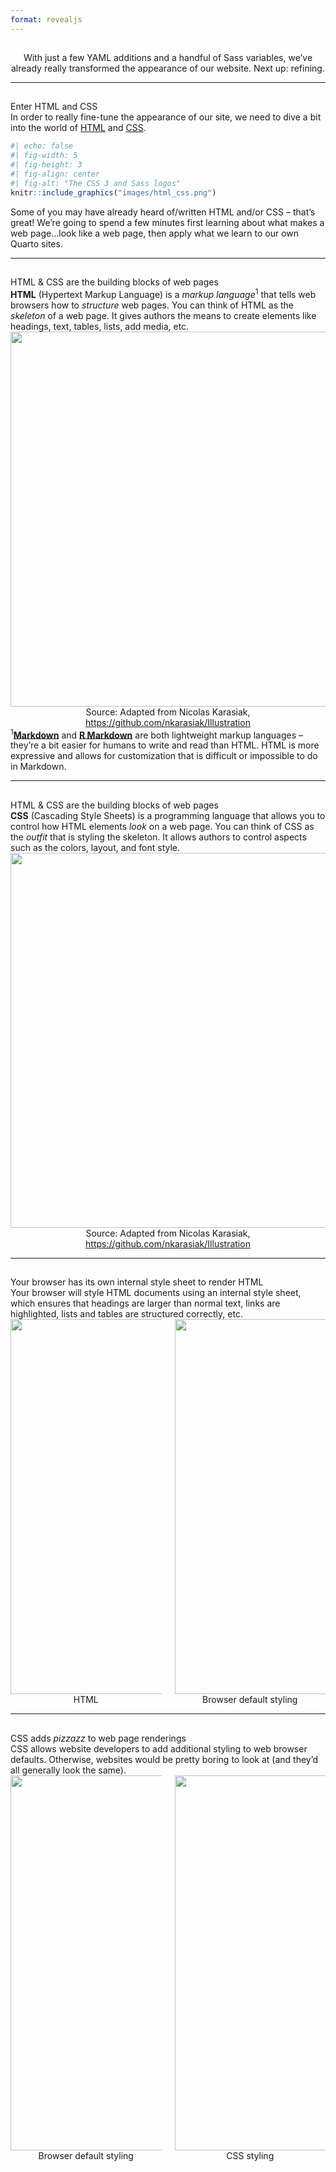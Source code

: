 ```yaml
---
format: revealjs
---
```


##  {#refining data-menu-title="Time to Refine" background="#053660"}

<div class="vertical-center">
<center><div class="custom-subtitle3">With just a few YAML additions and a handful of Sass variables, we've already really transformed the appearance of our website. Next up: refining.</div></center>
</div>

---

## {#enter-css-sass data-menu-title="Enter HTML & CSS"}

<div class="slide-title">Enter HTML and CSS</div>

<div class="body-text topbr">In order to really fine-tune the appearance of our site, we need to dive a bit into the world of [HTML](https://html.spec.whatwg.org/) and [CSS](https://www.w3.org/Style/CSS/Overview.en.html).</div>

```r
#| echo: false
#| fig-width: 5
#| fig-height: 3
#| fig-align: center
#| fig-alt: "The CSS 3 and Sass logos" 
knitr::include_graphics("images/html_css.png")
```

<div class="body-text">Some of you may have already heard of/written HTML and/or CSS -- that's great! We're going to spend a few minutes first learning about what makes a web page...look like a web page, then apply what we learn to our own Quarto sites.</div>

---

##  {#building-blocks-html data-menu-title="HTML & CSS = building blocks (1/2)"}

<div class="slide-title">HTML & CSS are the building blocks of web pages</div>

<div class="body-text topbr">**HTML** (Hypertext Markup Language) is a *markup language*<sup>1</sup> that tells web browsers how to *structure* web pages. You can think of HTML as the *skeleton* of a web page. It gives authors the means to create elements like headings, text, tables, lists, add media, etc.</div>

<center><img src="images/html.png" width="600"/></center>

<center><div class="caption-text gray-text topbr">Source: Adapted from Nicolas Karasiak, <https://github.com/nkarasiak/Illustration></div></center>


<div class="caption-text"><sup>1</sup>[**Markdown**](https://www.markdownguide.org/) and [**R Markdown**](https://rmarkdown.rstudio.com/) are both lightweight markup languages -- they're a bit easier for humans to write and read than HTML. HTML is more expressive and allows for customization that is difficult or impossible to do in Markdown.</div>

---

##  {#building-blocks-css data-menu-title="HTML & CSS = building blocks (2/2)"}

<div class="slide-title">HTML & CSS are the building blocks of web pages</div>

<div class="body-text topbr">**CSS** (Cascading Style Sheets) is a programming language that allows you to control how HTML elements *look* on a web page. You can think of CSS as the *outfit* that is styling the skeleton. It allows authors to control aspects such as the colors, layout, and font style.</div>

<center><img src="images/css.png" width="600"/></center>

<center><div class="caption-text gray-text bottombr">Source: Adapted from Nicolas Karasiak, <https://github.com/nkarasiak/Illustration></div></center>

---

##  {#browser-styling data-menu-title="Browser styling"}

<div class="slide-title">Your browser has its own internal style sheet to render HTML</div>

<div class="body-text topbr">Your browser will style HTML documents using an internal style sheet, which ensures that headings are larger than normal text, links are highlighted, lists and tables are structured correctly, etc.</div>

:::: {.columns}
::: {.column width="50%"}
<center><img src="images/html_github.png" width="600"/></center>
<center><div class="caption-text">HTML</div></center>
:::
::: {.column width="50%"}
<center><img src="images/browser_styling_github.png" width="600"/></center>
<center><div class="caption-text">Browser default styling</div></center>
:::
::::

---

##  {#css-styling data-menu-title="CSS styling"}

<div class="slide-title">CSS adds *pizzazz* to web page renderings</div>

<div class="body-text topbr">CSS allows website developers to add additional styling to web browser defaults. Otherwise, websites would be pretty boring to look at (and they'd all generally look the same).</div>

:::: {.columns}
::: {.column width="50%"}
<center><img src="images/browser_styling_github.png" width="600"/></center>
<center><div class="caption-text">Browser default styling</div></center>
:::
::: {.column width="50%"}
<center><img src="images/css_styling_github.png" width="600"/></center>
<center><div class="caption-text">CSS styling</div></center>
:::
::::
